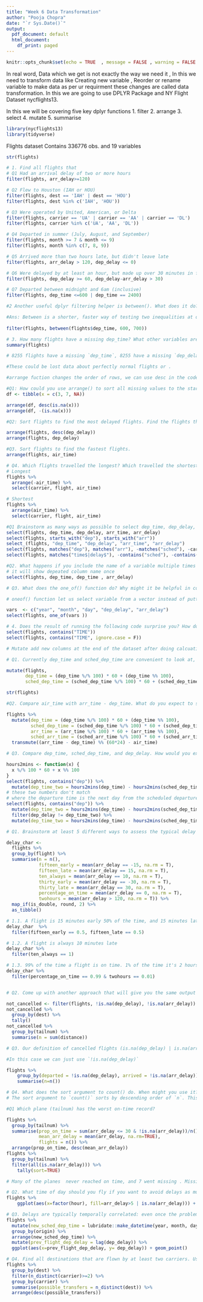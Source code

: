```yaml
---
title: "Week 6 Data Transformation"
author: "Pooja Chopra"
date: "`r Sys.Date()`"
output:
  pdf_document: default
  html_document:
    df_print: paged
---
```


```r
knitr::opts_chunk$set(echo = TRUE  , message = FALSE , warning = FALSE , results = "hide" )
```

In real word, Data which we get is not exactly the way we need it , In this we need to transform data like Creating new variable , Reorder or rename variable to make data as per ur requirment these changes are called data transformation.
In this we are going to use DPLYR Package and NY Flight Dataset nycflights13.

In this we will be covering five key dplyr functions 1. filter 2. arrange 3. select 4. mutate 5. summarise


```r

library(nycflights13)
library(tidyverse)

```
Flights dataset Contains 336776 obs. and   19 variables

```r

str(flights)

```

```r

# 1. Find all flights that
# Q1 Had an arrival delay of two or more hours
filter(flights, arr_delay>=120)

# Q2 Flew to Houston (IAH or HOU)
filter(flights, dest == 'IAH' | dest == 'HOU')
filter(flights, dest %in% c('IAH', 'HOU'))

# Q3 Were operated by United, American, or Delta
filter(flights, carrier == 'UA' | carrier == 'AA' | carrier == 'DL')
filter(flights, carrier %in% c('UA', 'AA', 'DL'))

# Q4 Departed in summer (July, August, and September)
filter(flights, month >= 7 & month <= 9)
filter(flights, month %in% c(7, 8, 9))

# Q5 Arrived more than two hours late, but didn't leave late
filter(flights, arr_delay > 120, dep_delay <= 0)

# Q6 Were delayed by at least an hour, but made up over 30 minutes in flight
filter(flights, dep_delay >= 60, dep_delay-arr_delay > 30)

# Q7 Departed between midnight and 6am (inclusive)
filter(flights, dep_time <=600 | dep_time == 2400)

#2 Another useful dplyr filtering helper is between(). What does it do? Can you use it to simplify the code needed to answer the previous challenges?

#Ans: Between is a shorter, faster way of testing two inequalities at once: it tests if its first argument is greater than or equal to its second, and less than or equal to its third.
  
filter(flights, between(flights$dep_time, 600, 700))

# 3. How many flights have a missing dep_time? What other variables are missing? What might these rows represent?
summary(flights)

# 8255 flights have a missing `dep_time`, 8255 have a missing `dep_delay`, 8713 have a missing `arr_time`, 9430 have a missing `arr_delay`, and 9430 have a missing `air_time`. 

#These could be lost data about perfectly normal flights or .

```

```r

#arrange fuction changes the order of rows, we can use desc in the code to reorder by a column in descending order. Misssing values in te column are always sorted at the end 

#Q1: How could you use arrange() to sort all missing values to the start? (Hint: use is.na()).
df <- tibble(x = c(3, 7, NA))

arrange(df, desc(is.na(x)))
arrange(df, -(is.na(x)))

#Q2: Sort flights to find the most delayed flights. Find the flights that left earliest.

arrange(flights, desc(dep_delay))
arrange(flights, dep_delay)

#Q3. Sort flights to find the fastest flights.
arrange(flights, air_time)

# Q4. Which flights travelled the longest? Which travelled the shortest?
# Longest
flights %>%
  arrange(-air_time) %>%
  select(carrier, flight, air_time)

# Shortest
flights %>%
  arrange(air_time) %>%
  select(carrier, flight, air_time)

```
```r

#Q1 Brainstorm as many ways as possible to select dep_time, dep_delay, arr_time, and arr_delay from flights.
select(flights, dep_time, dep_delay, arr_time, arr_delay)
select(flights, starts_with("dep"), starts_with("arr"))
select_(flights, "dep_time", "dep_delay", "arr_time", "arr_delay")
select(flights, matches("dep"), matches("arr"), -matches("sched"), -carrier)
select(flights, matches("time$|delay$"), -contains("sched"), -contains("air"))

#Q2. What happens if you include the name of a variable multiple times in a select() call?
# it will show depeated column name once
select(flights, dep_time, dep_time , arr_delay)

# Q3. What does the one_of() function do? Why might it be helpful in conjunction with this vector?

# oneof() function let us select variable from a vector instead of putting variable name in select call as select only accepts variable names without `" "` quotes so by using`one_of()` we can use character names.

vars  <- c("year", "month", "day", "dep_delay", "arr_delay")
select(flights, one_of(vars ))

# 4. Does the result of running the following code surprise you? How do the select helpers deal with case by default? How can you change that 
select(flights, contains("TIME"))
select(flights, contains("TIME", ignore.case = F))
```

```r

# Mutate add new columns at the end of the dataset after doing calcuations based on existig column.

# Q1. Currently dep_time and sched_dep_time are convenient to look at, but hard to compute with because they're not really continuous numbers. Convert them to a more convenient representation of number of minutes since midnight.

mutate(flights,
       dep_time = (dep_time %/% 100) * 60 + (dep_time %% 100),
       sched_dep_time = (sched_dep_time %/% 100) * 60 + (sched_dep_time %% 100))

str(flights)

#Q2. Compare air_time with arr_time - dep_time. What do you expect to see? What do you see? What do you need to do to fix it?

flights %>% 
  mutate(dep_time = (dep_time %/% 100) * 60 + (dep_time %% 100),
         sched_dep_time = (sched_dep_time %/% 100) * 60 + (sched_dep_time %% 100),
         arr_time = (arr_time %/% 100) * 60 + (arr_time %% 100),
         sched_arr_time = (sched_arr_time %/% 100) * 60 + (sched_arr_time %% 100)) %>%
  transmute((arr_time - dep_time) %% (60*24) - air_time)

# Q3. Compare dep_time, sched_dep_time, and dep_delay. How would you expect those three numbers to be related?

hours2mins <- function(x) {
  x %/% 100 * 60 + x %% 100
}
select(flights, contains("dep")) %>%
  mutate(dep_time_two = hours2mins(dep_time) - hours2mins(sched_dep_time))
# these two numbers don't match
# where the departure time is the next day from the scheduled departure time.
select(flights, contains("dep")) %>%
  mutate(dep_time_two = hours2mins(dep_time) - hours2mins(sched_dep_time)) %>%
  filter(dep_delay != dep_time_two) %>%
  mutate(dep_time_two = hours2mins(dep_time) - hours2mins(sched_dep_time - 2400))


```

```r

# Q1. Brainstorm at least 5 different ways to assess the typical delay characteristics of a group of flights.

delay_char <-
  flights %>%
  group_by(flight) %>%
  summarise(n = n(),
            fifteen_early = mean(arr_delay == -15, na.rm = T),
            fifteen_late = mean(arr_delay == 15, na.rm = T),
            ten_always = mean(arr_delay == 10, na.rm = T),
            thirty_early = mean(arr_delay == -30, na.rm = T),
            thirty_late = mean(arr_delay == 30, na.rm = T),
            percentage_on_time = mean(arr_delay == 0, na.rm = T),
            twohours = mean(arr_delay > 120, na.rm = T)) %>%
  map_if(is_double, round, 2) %>%
  as_tibble()

# 1.1. A flight is 15 minutes early 50% of the time, and 15 minutes late 50% of the time.
delay_char  %>%
  filter(fifteen_early == 0.5, fifteen_late == 0.5)

# 1.2. A flight is always 10 minutes late
delay_char %>%
  filter(ten_always == 1)

# 1.3. 99% of the time a flight is on time. 1% of the time it's 2 hours late
delay_char %>%
  filter(percentage_on_time == 0.99 & twohours == 0.01)


# Q2. Come up with another approach that will give you the same output as not_cancelled %>% count(dest) and not_cancelled %>% count(tailnum, wt = distance) (without using count()).

not_cancelled <- filter(flights, !is.na(dep_delay), !is.na(arr_delay))
not_cancelled %>%
  group_by(dest) %>%
  tally()
not_cancelled %>%
  group_by(tailnum) %>%
  summarise(n = sum(distance))

# Q3. Our definition of cancelled flights (is.na(dep_delay) | is.na(arr_delay) ) is slightly suboptimal. Why? Which is the most important column?

#In this case we can just use `!is.na(dep_delay)`

flights %>%
    group_by(departed = !is.na(dep_delay), arrived = !is.na(arr_delay)) %>%
    summarise(n=n())

# Q4. What does the sort argument to count() do. When might you use it?
# The sort argument to `count()` sorts by descending order of `n`. This is useful because often the most common group is the most important.


```

```r


#Q1 Which plane (tailnum) has the worst on-time record?

flights %>%
  group_by(tailnum) %>%
  summarise(prop_on_time = sum(arr_delay <= 30 & !is.na(arr_delay))/n(),
            mean_arr_delay = mean(arr_delay, na.rm=TRUE),
            flights = n()) %>%
  arrange(prop_on_time, desc(mean_arr_delay))
flights %>%
  group_by(tailnum) %>%
  filter(all(is.na(arr_delay))) %>%
    tally(sort=TRUE)

# Many of the planes  never reached on time, and 7 went missing . Missing data which we found is because of these plabes, so there's no clear answer to the worst plane.

# Q2. What time of day should you fly if you want to avoid delays as much as possible?
flights %>%
    ggplot(aes(x=factor(hour), fill=arr_delay>5 | is.na(arr_delay))) + geom_bar()

# Q3. Delays are typically temporally correlated: even once the problem that caused the initial delay has been resolved, later flights are delayed to allow earlier flights to leave. Using lag(), explore how the delay of a flight is related to the delay of the immediately preceding flight.
flights %>%
  mutate(new_sched_dep_time = lubridate::make_datetime(year, month, day, hour, minute)) %>%
  group_by(origin) %>%
  arrange(new_sched_dep_time) %>%
  mutate(prev_flight_dep_delay = lag(dep_delay)) %>%
  ggplot(aes(x=prev_flight_dep_delay, y= dep_delay)) + geom_point()

# Q4. Find all destinations that are flown by at least two carriers. Use that information to rank the carriers.
flights %>%
  group_by(dest) %>%
  filter(n_distinct(carrier)>=2) %>%
  group_by(carrier) %>%
  summarise(possible_transfers = n_distinct(dest)) %>%
  arrange(desc(possible_transfers))
```

